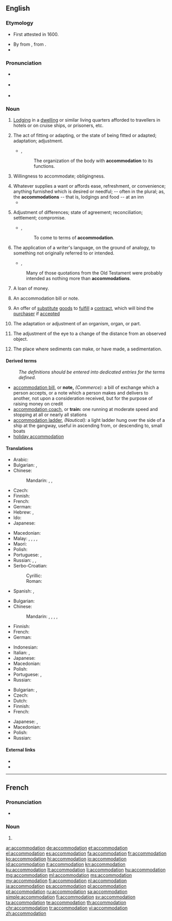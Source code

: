 ==English==
{{wikipedia|dab=accommodation}}
{{Webster 1913}}

===Etymology===
* {{sense|lodging}} First attested in 1600.
* By {{etyl|fr|en}} {{term|accommodation|lang=fr}} from {{etyl|la|en}} {{term/t|la|accommodātiō||adjustment, accommodation, compliance}}, from {{term/t|la|accommodō||adapt, put in order}}.
* {{suffix|accommodate|tion}}

===Pronunciation===
* {{a|UK}} {{IPA|/ə.ˌkɒm.ə.ˈdeɪ.ʃən/}}
* {{a|US}} {{IPA|/ə.ˌkɑm.ə.ˈdeɪ.ʃən/}}
* {{rhymes|eɪʃən}}

===Noun===
{{en-noun|~}}

# {{senseid|en|lodging}}{{context|chiefly|British|usually|a mass noun|lang=en}} [[lodging|Lodging]] in a [[dwelling]] or similar living quarters afforded to travellers in hotels or on cruise ships, or prisoners, etc.
# {{context|countable|uncountable|followed by ''to''|lang=en}} The act of fitting or adapting, or the state of being fitted or adapted; adaptation; adjustment.
#* {{rfdate}}, {{w|Sir Matthew Hale}}
#*: The organization of the body with '''accommodation''' to its functions.
# {{context|countable|uncountable|lang=en}} Willingness to accommodate; obligingness.
# Whatever supplies a want or affords ease, refreshment, or convenience; anything furnished which is desired or needful; -- often in the plural; as, the '''accommodations''' -- that is, lodgings and food -- at an inn
#* {{rfquotek|Sir W. Scott}}
# {{context|countable|uncountable|lang=en}} Adjustment of differences; state of agreement; reconciliation; settlement; compromise.
#* {{rfdate}}, {{w|Thomas Babington Macaulay}}
#*: To come to terms of '''accommodation'''.
# {{context|countable|lang=en}} The application of a writer's language, on the ground of analogy, to something not originally referred to or intended.
#* {{rfdate}}, {{w|William Paley}}
#: Many of those quotations from the Old Testament were probably intended as nothing more than '''accommodations'''.
# {{context|countable|commerce|lang=en}} A loan of money.
# {{context|countable|commerce|lang=en}} An accommodation bill or note.
# {{context|countable|legal|lang=en}} An offer of [[substitute]] [[goods]] to [[fulfill]] a [[contract]], which will bind the [[purchaser]] if [[accepted]]
# {{context|countable|physiology|biology|lang=en}} The adaptation or adjustment of an organism, organ, or part.
# {{context|countable|medical|lang=en}} The adjustment of the eye to a change of the distance from an observed object.
# {{context|countable|geology|lang=en}} The place where sediments can make, or have made, a sedimentation.

====Derived terms====
: ''The definitions should be entered into dedicated entries for the terms defined.''
* [[accommodation bill]], or '''note,''' ''(Commerce):'' a bill of exchange which a person accepts, or a note which a person makes and delivers to another, not upon a consideration received, but for the purpose of raising money on credit
* [[accommodation coach]], or '''train:''' one running at moderate speed and stopping at all or nearly all stations
* [[accommodation ladder]], ''(Nautical):'' a light ladder hung over the side of a ship at the gangway, useful in ascending from, or descending to, small boats
* [[holiday accommodation]]

====Translations====
{{trans-top|lodging}}
* Arabic: {{t|ar|الإقامة|tr=al-eekama|sc=Arab}}
* Bulgarian: {{t+|bg|квартира}}, {{t+|bg|жилище}}
* Chinese:
*: Mandarin: {{t|cmn|住處|sc=Hani}}, {{t+|cmn|住处|tr=zhùchù|sc=Hani}}, {{t+|cmn|膳宿|tr=shànsù|sc=Hani}}
* Czech: {{t|cs|ubytování|n}}
* Finnish: {{t|fi|majoitus}}
* French: {{t+|fr|hébergement}}
* German: {{t+|de|Unterkunft|f}}
* Hebrew: {{t|he|לִינָה|f|tr=liná|sc=Hebr}}, {{t|he|מְגוּרִים|m-p|tr=megurím}}
* Ido: {{t+|io|lojeyo}}
* Japanese: {{t+|ja|宿泊|tr=しゅくはく, shukuhaku}}
{{trans-mid}}
* Macedonian: {{t|mk|сместување|n|tr=smestúvanje}}
* Malay: {{t|ms|penginapan}}, {{t|ms|pemalaman}}, {{t|ms|permalaman}}, {{t|ms|lojing}}, {{t|ms|akomodasi}}
* Maori: {{t|mi|wharenoho}}
* Polish: {{t|pl|zakwaterowanie|n}}
* Portuguese: {{t+|pt|alojamento|m}}, {{t+|pt|hospedagem|f}}
* Russian: {{t+|ru|жильё|n|tr=žil'jó}}, {{qualifier|military}} {{t+|ru|расквартирование|n|tr=raskvartirovánije}}, {{t+|ru|жилище|n|tr=žilíšče}}
* Serbo-Croatian:
*: Cyrillic: {{t|sh|смјештај|m}}
*: Roman: {{t|sh|smještaj|m}}
* Spanish: {{t+|es|alojamiento|m}}, {{t+|es|hospedaje|m}}
{{trans-bottom}}

{{trans-top|state of being fitted and adapted}}
* Bulgarian: {{t+|bg|приспособяване}}
* Chinese:
*: Mandarin: {{t|cmn|適應|sc=Hani}}, {{t+|cmn|适应|tr=shìyìng|sc=Hani}}, {{t+|cmn|調節|sc=Hani}}, {{t+|cmn|调节|tr=tiáojié|sc=Hani}}, {{t+|cmn|和解|tr=héjiě|sc=Hani}}
* Finnish: {{t|fi|soveltuminen}}
* French: {{t+|fr|accommodation}}
* German: {{t+|de|Anpassung}}
{{trans-mid}}
* Indonesian: {{t+|id|akomodasi}}
* Italian: {{t|it|sistemazione}}, {{t+|it|alloggio}}
* Japanese: {{t+|ja|設備|tr=setsubi}}
* Macedonian: {{t|mk|прилагодување|n|tr=prilagodúvanje}}
* Polish: {{t|pl|przystosowanie|n}}
* Portuguese: {{t|pt|acomodamento|m}}, {{t+|pt|acomodação|f}}
* Russian: {{t+|ru|согласование|n|tr=soglasovánije}}
{{trans-bottom}}

{{trans-top|adjustment of the eye}}
* Bulgarian: {{t+|bg|приспособяване}}, {{t+|bg|привикване}}
* Czech: {{t+|cs|akomodace|f}}
* Dutch: {{t+|nl|accommodatie|f}}
* Finnish: {{t|fi|sopeutuminen}}
* French: {{t+|fr|accommodation}}
{{trans-mid}}
* Japanese: {{t+|ja|調節|tr=chōsetsu}}, {{t+|ja|調整|tr=chōsei}}
* Macedonian: {{t|mk|привикнување|n|tr=priviknúvanje}}
* Polish: {{t+|pl|akomodacja|f}}
* Russian: {{t+|ru|аккомодация|f|tr=akkomodácija}}
{{trans-bottom}}

====External links====
* {{R:Webster 1913}}
* {{R:OneLook}}

----

==French==

===Pronunciation===
* {{audio|Fr-accommodation.ogg|audio}}

===Noun===
{{fr-noun|f}}

# {{l/en|accommodation}}

[[ar:accommodation]]
[[de:accommodation]]
[[et:accommodation]]
[[el:accommodation]]
[[es:accommodation]]
[[fa:accommodation]]
[[fr:accommodation]]
[[ko:accommodation]]
[[hi:accommodation]]
[[io:accommodation]]
[[id:accommodation]]
[[it:accommodation]]
[[kn:accommodation]]
[[ku:accommodation]]
[[lt:accommodation]]
[[li:accommodation]]
[[hu:accommodation]]
[[mg:accommodation]]
[[ml:accommodation]]
[[ms:accommodation]]
[[my:accommodation]]
[[fj:accommodation]]
[[nl:accommodation]]
[[ja:accommodation]]
[[ps:accommodation]]
[[pl:accommodation]]
[[pt:accommodation]]
[[ru:accommodation]]
[[sa:accommodation]]
[[simple:accommodation]]
[[fi:accommodation]]
[[sv:accommodation]]
[[ta:accommodation]]
[[te:accommodation]]
[[th:accommodation]]
[[chr:accommodation]]
[[tr:accommodation]]
[[vi:accommodation]]
[[zh:accommodation]]